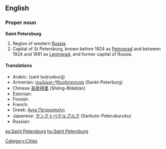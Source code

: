 ==English==
{{wikipedia}}
===Proper noun===
'''Saint Petersburg'''

#Region of western [[Russia]].
#Capital of St Petersburg, known before 1924 as [[Petrograd]] and between 1924 and 1991 as [[Leningrad]], and former capital of Russia.

====Translations====
{{top}}
* Arabic: {{Arab|[[سانت بطرسبرغ]]}} (sant buṭrusburġ)
* Armenian: [[Սանկտ-Պետերբուրգ]] (Sankt-Peterburg)
* Chinese [[圣彼得堡]] (Shèng-Bǐdebǎo)
* Estonian: {{t-|et|Peterburi}}
* Finnish: {{t-|fi|Pietari}}
* French: {{t-|fr|Saint-Pétersbourg}}
* Greek: [[Αγία Πετρούπολη]]
* Japanese: [[サンクトペテルブルク]] (Sankuto-Peteruburuku)
* Russian: {{t+|ru|Санкт-Петербург|tr=Sankt-Peterbúrg|sc=Cyrl}}
{{bottom}}

[[Category:Cities]]

[[es:Saint Petersburg]]
[[hu:Saint Petersburg]]